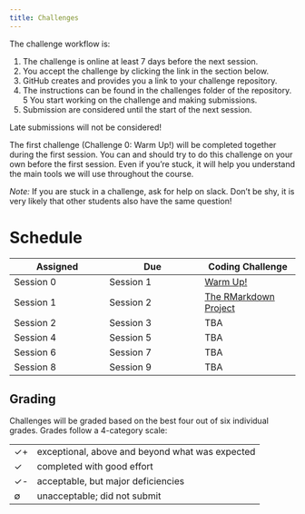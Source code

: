 ```yaml
---
title: Challenges
---
```


The challenge workflow is:

1. The challenge is online at least 7 days before the next session.
2. You accept the challenge by clicking the link in the section below.
3. GitHub creates and provides you a link to your challenge repository.
4. The instructions can be found in the challenges folder of the repository.
5  You start working on the challenge and making submissions.
6. Submission are considered until the start of the next session.

Late submissions will not be considered!


The first challenge (Challenge 0: Warm Up!) will be completed together during the first session.
You can and should try to do this challenge on your own before the first session. Even if you're stuck, it will help you understand the main tools we will use throughout the course.

*Note:* If you are stuck in a challenge, ask for help on slack. Don't be shy, it is very likely that other students also have the same question!


# Schedule

| Assigned  | Due       | Coding Challenge                         |
| -         | -         | -                                        |
| Session 0 | Session 1 | [Warm Up!](https://classroom.github.com/a/aYJBdg6P) |
| Session 1 | Session 2 | [The RMarkdown Project](https://classroom.github.com/a/d59eA_be) |
| Session 2 | Session 3 | TBA                                      |
| Session 4 | Session 5 | TBA                                      |
| Session 6 | Session 7 | TBA                                      |
| Session 8 | Session 9 | TBA                                      |

## Grading

Challenges will be graded based on the best four out of six individual grades.
Grades follow a 4-category scale:

---- -------------------------------------------------
✓+   exceptional, above and beyond what was expected
✓    completed with good effort
✓-   acceptable, but major deficiencies
∅    unacceptable; did not submit
---- -------------------------------------------------

